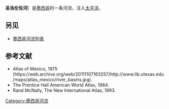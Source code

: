 {{Infobox_River 
  | river_name      = Río San Lorenzo<br>圣洛伦佐河
  | image_name      = 
  | image_size      = 
  | caption         = 
  | origin          =  
  | mouth           = 
  | basin_countries = [[墨西哥|墨西哥]]
  | length          = 
  | elevation       = 
  | mouth_elevation = 
  | discharge       = 
  | watershed       = 
}}
'''圣洛伦佐河'''{{lang-es|Río San Lorenzo}}）是[[墨西哥|墨西哥]]的一条河流，注入[[太平洋|太平洋]]。

==另见==
*[[墨西哥河流列表|墨西哥河流列表]]

==参考文献==
*Atlas of Mexico, 1975 (https://web.archive.org/web/20111107163257/http://www.lib.utexas.edu/maps/atlas_mexico/river_basins.jpg).
*The Prentice Hall American World Atlas, 1984.
*Rand McNally, The New International Atlas, 1993.


{{Mexico-geo-stub}}

[[Category:墨西哥河流|Category:墨西哥河流]]

{{coord missing|Mexico}}